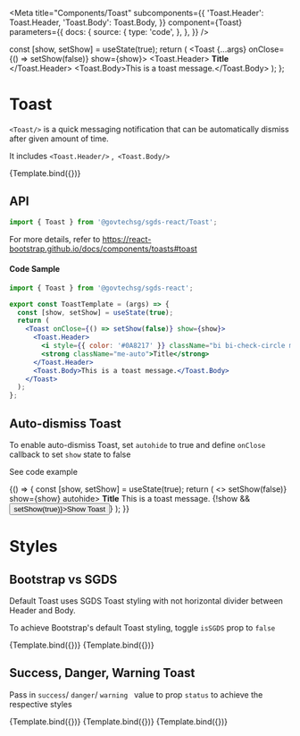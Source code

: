 
<Meta
  title="Components/Toast"
  subcomponents={{
    'Toast.Header': Toast.Header,
    'Toast.Body': Toast.Body,
  }}
  component={Toast}
  parameters={{
    docs: {
      source: {
        type: 'code',
      },
    },
  }}
/>

  const [show, setShow] = useState(true);
  return (
    <Toast {...args} onClose={() => setShow(false)} show={show}>
      <Toast.Header>
        <i className="bi bi-check-circle me-2"></i>
        <strong className="me-auto">Title</strong>
      </Toast.Header>
      <Toast.Body>This is a toast message.</Toast.Body>
    </Toast>
  );
};

# Toast

`<Toast/>` is a quick messaging notification that can be automatically dismiss after given amount of time.

It includes `<Toast.Header/>` ,` <Toast.Body/>`

<Canvas>
  <Story name="Basic">{Template.bind({})}</Story>
</Canvas>

## API

```jsx
import { Toast } from '@govtechsg/sgds-react/Toast';
```

<ArgsTable story="Basic" />

For more details, refer to https://react-bootstrap.github.io/docs/components/toasts#toast

#### Code Sample

```jsx
import { Toast } from '@govtechsg/sgds-react';

export const ToastTemplate = (args) => {
  const [show, setShow] = useState(true);
  return (
    <Toast onClose={() => setShow(false)} show={show}>
      <Toast.Header>
        <i style={{ color: '#0A8217' }} className="bi bi-check-circle me-2"></i>
        <strong className="me-auto">Title</strong>
      </Toast.Header>
      <Toast.Body>This is a toast message.</Toast.Body>
    </Toast>
  );
};
```

## Auto-dismiss Toast

To enable auto-dismiss Toast, set `autohide` to true and define `onClose` callback to set `show` state to false

See code example

<Canvas>
  <Story name="Auto-dismiss">
    {() => {
      const [show, setShow] = useState(true);
      return (
        <>
          <Toast onClose={() => setShow(false)} show={show} autohide>
            <Toast.Header>
              <i className="bi bi-check-circle me-2"></i>
              <strong className="me-auto">Title</strong>
            </Toast.Header>
            <Toast.Body>This is a toast message.</Toast.Body>
          </Toast>
          {!show && <Button onClick={() => setShow(true)}>Show Toast</Button>}
        </>
      );
    }}
  </Story>
</Canvas>

# Styles

## Bootstrap vs SGDS

Default Toast uses SGDS Toast styling with not horizontal divider between Header and Body.

To achieve Bootstrap's default Toast styling, toggle `isSGDS` prop to `false`

<Canvas>
  <Story name="SGDS Toast" args={{ isSGDS: true }}>
    {Template.bind({})}
  </Story>
  <Story name="Bootstrap Toast" args={{ isSGDS: false }}>
    {Template.bind({})}
  </Story>
</Canvas>

## Success, Danger, Warning Toast

Pass in `success`/ `danger`/ `warning ` value to prop `status` to achieve the respective styles

<Canvas>
  <Story name="Success" args={{ status: 'success' }}>
    {Template.bind({})}
  </Story>
  <Story name="Danger" args={{ status: 'danger' }}>
    {Template.bind({})}
  </Story>
  <Story name="Warning" args={{ status: 'warning' }}>
    {Template.bind({})}
  </Story>
</Canvas>
